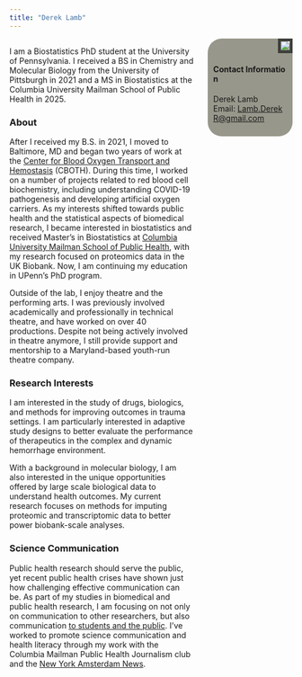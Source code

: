 ```yaml
---
title: "Derek Lamb"
---
```



:::: {style="display: flex;"}

::: {.column width="65%"}

I am a Biostatistics PhD student at the University of Pennsylvania. I received a BS in Chemistry and Molecular Biology from the University of Pittsburgh in 2021 and a MS in Biostatistics at the Columbia University Mailman School of Public Health in 2025. 

### About
After I received my B.S. in 2021, I moved to Baltimore, MD and began two years of work at the [Center for Blood Oxygen Transport and Hemostasis](https://www.medschool.umaryland.edu/cboth/) (CBOTH). During this time, I worked on a number of projects related to red blood cell biochemistry, including understanding COVID-19 pathogenesis and developing artificial oxygen carriers. As my interests shifted towards public health and the statistical aspects of biomedical research, I became interested in biostatistics and received Master's in Biostatistics at [Columbia University Mailman School of Public Health](https://www.publichealth.columbia.edu/academics/departments/biostatistics), with my research focused on proteomics data in the UK Biobank. Now, I am continuing my education in UPenn's PhD program.

Outside of the lab, I enjoy theatre and the performing arts. I was previously involved academically and professionally in technical theatre, and have worked on over 40 productions. Despite not being actively involved in theatre anymore, I still provide support and mentorship to a Maryland-based youth-run theatre company.


### Research Interests
I am interested in the study of drugs, biologics, and methods for improving outcomes in trauma settings. I am particularly interested in adaptive study designs to better evaluate the performance of therapeutics in the complex and dynamic hemorrhage environment. 

With a background in molecular biology, I am also interested in the unique opportunities offered by large scale biological data to understand health outcomes. My current research focuses on methods for imputing proteomic and transcriptomic data to better power biobank-scale analyses.

### Science Communication
Public health research should serve the public, yet recent public health crises have shown just how challenging effective communication can be. As part of my studies in biomedical and public health research, I am focusing on not only on communication to other researchers, but also communication [to students and the public](communication.html). I've worked to promote science communication and health literacy through my work with the Columbia Mailman Public Health Journalism club and the [New York Amsterdam News](https://amsterdamnews.com/news/tag/blacklight-fact-check/).
:::

::: {.column width="5%"}
\
<!-- empty column for spacing reasons -->
:::

::: {.column width="30%"}
```{=html}
<img src="images/headshot_2025.png", style="border: 5px solid #3e3f3a;float:right; margin-bottom: 10px;">

<div style="border-radius: 25px;background: #98978b;padding: 10px;">
<br/>
<h4 style=
word-break:break-all;"> Contact Information</h4>
<p style="size:8px;word-break:break-all;">
Derek Lamb
<br/>
Email: <a href="mailto:Lamb.DerekR@gmail.com">Lamb.DerekR@gmail.com</a></p>
</div>
```

:::

::::